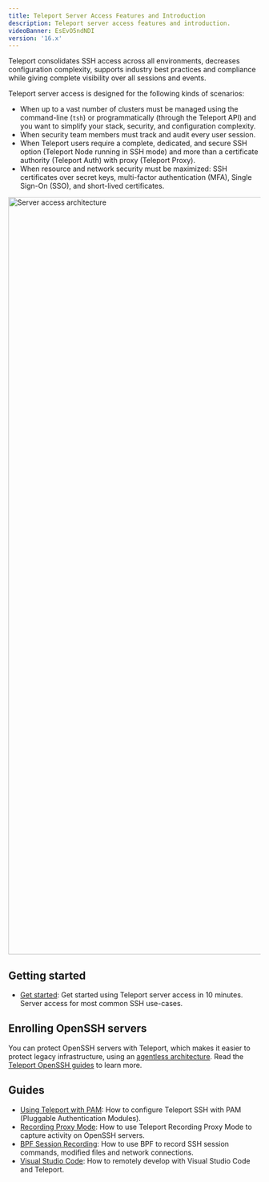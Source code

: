 ```yaml
---
title: Teleport Server Access Features and Introduction
description: Teleport server access features and introduction.
videoBanner: EsEvO5ndNDI
version: '16.x'
---
```


Teleport consolidates SSH access across all environments, decreases
configuration complexity, supports industry best practices and compliance while
giving complete visibility over all sessions and events.

Teleport server access is designed for the following kinds of scenarios:

- When up to a vast number of clusters must be managed using the command-line (`tsh`) or programmatically (through the Teleport API) and you want to simplify your stack, security, and configuration complexity.
- When security team members must track and audit every user session.
- When Teleport users require a complete, dedicated, and secure SSH option (Teleport Node running in SSH mode) and more than a certificate authority (Teleport Auth) with proxy (Teleport Proxy).
- When resource and network security must be maximized: SSH certificates over secret keys, multi-factor authentication (MFA), Single Sign-On (SSO), and short-lived certificates.

<img src="/assets/architecture-f0eaee84f1.png" alt="Server access architecture" width="3056" height="1509" />

## Getting started

- [Get started](/docs/ver/16.x/server-access/getting-started): Get started using Teleport server access
  in 10 minutes. Server access for most common SSH use-cases.

## Enrolling OpenSSH servers

You can protect OpenSSH servers with Teleport, which makes it easier to protect
legacy infrastructure, using an [agentless architecture](/docs/ver/16.x/server-access/openssh/openssh).
Read the [Teleport OpenSSH guides](/docs/ver/16.x/server-access/openssh) to learn more.

## Guides

- [Using Teleport with PAM](/docs/ver/16.x/server-access/guides/ssh-pam): How to configure Teleport SSH with PAM (Pluggable Authentication Modules).
- [Recording Proxy Mode](/docs/ver/16.x/server-access/guides/recording-proxy-mode): How to use Teleport Recording Proxy Mode to capture activity on OpenSSH servers.
- [BPF Session Recording](/docs/ver/16.x/server-access/guides/bpf-session-recording): How to use BPF to record SSH session commands, modified files and network connections.
- [Visual Studio Code](/docs/ver/16.x/server-access/guides/vscode): How to remotely develop with Visual Studio Code and Teleport.
